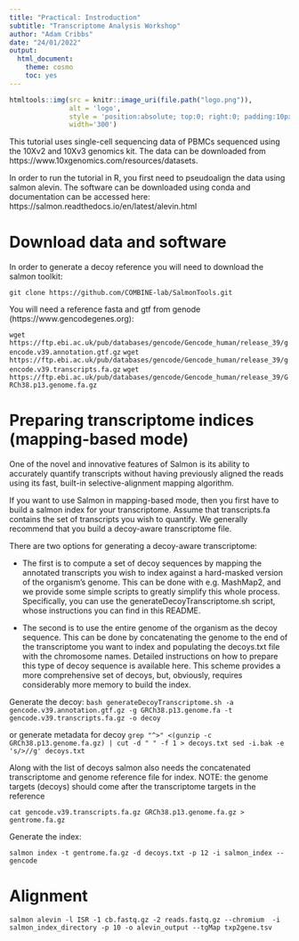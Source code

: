 ```yaml
---
title: "Practical: Instroduction"
subtitle: "Transcriptome Analysis Workshop"
author: "Adam Cribbs"
date: "24/01/2022"
output:
  html_document:
    theme: cosmo
    toc: yes
---
```


```r
htmltools::img(src = knitr::image_uri(file.path("logo.png")), 
               alt = 'logo', 
               style = 'position:absolute; top:0; right:0; padding:10px;',
               width='300')

```

This tutorial uses single-cell sequencing data of PBMCs sequenced using the 10Xv2 and 10Xv3 genomics kit. 
The data can be downloaded from https://www.10xgenomics.com/resources/datasets.

In order to run the tutorial in R, you first need to pseudoalign the data using salmon alevin. The software can be downloaded
using conda and documentation can be accessed here: https://salmon.readthedocs.io/en/latest/alevin.html


# Download data and software

In order to generate a decoy reference you will need to download the salmon toolkit:

`git clone https://github.com/COMBINE-lab/SalmonTools.git`

You will need a reference fasta and gtf from genode (https://www.gencodegenes.org):

`wget https://ftp.ebi.ac.uk/pub/databases/gencode/Gencode_human/release_39/gencode.v39.annotation.gtf.gz`
`wget https://ftp.ebi.ac.uk/pub/databases/gencode/Gencode_human/release_39/gencode.v39.transcripts.fa.gz`
`wget https://ftp.ebi.ac.uk/pub/databases/gencode/Gencode_human/release_39/GRCh38.p13.genome.fa.gz`

# Preparing transcriptome indices (mapping-based mode)

One of the novel and innovative features of Salmon is its ability to accurately quantify transcripts without having previously aligned the reads using its fast, built-in selective-alignment mapping algorithm.

If you want to use Salmon in mapping-based mode, then you first have to build a salmon index for your transcriptome. Assume that transcripts.fa contains the set of transcripts you wish to quantify. We generally recommend that you build a decoy-aware transcriptome file.

There are two options for generating a decoy-aware transcriptome:

- The first is to compute a set of decoy sequences by mapping the annotated transcripts you wish to index against a hard-masked version of the organism’s genome. This can be done with e.g. MashMap2, and we provide some simple scripts to greatly simplify this whole process. Specifically, you can use the generateDecoyTranscriptome.sh script, whose instructions you can find in this README.

- The second is to use the entire genome of the organism as the decoy sequence. This can be done by concatenating the genome to the end of the transcriptome you want to index and populating the decoys.txt file with the chromosome names. Detailed instructions on how to prepare this type of decoy sequence is available here. This scheme provides a more comprehensive set of decoys, but, obviously, requires considerably more memory to build the index.

Generate the decoy:
`bash generateDecoyTranscriptome.sh -a gencode.v39.annotation.gtf.gz -g GRCh38.p13.genome.fa -t gencode.v39.transcripts.fa.gz -o decoy`

or generate metadata for decoy 
`grep "^>" <(gunzip -c GRCh38.p13.genome.fa.gz) | cut -d " " -f 1 > decoys.txt sed -i.bak -e 's/>//g' decoys.txt`


Along with the list of decoys salmon also needs the concatenated transcriptome and genome reference file for index. NOTE: the genome targets (decoys) should come after the transcriptome targets in the reference

`cat gencode.v39.transcripts.fa.gz GRCh38.p13.genome.fa.gz > gentrome.fa.gz`

Generate the index:

`salmon index -t gentrome.fa.gz -d decoys.txt -p 12 -i salmon_index --gencode`

# Alignment

`salmon alevin -l ISR -1 cb.fastq.gz -2 reads.fastq.gz --chromium  -i salmon_index_directory -p 10 -o alevin_output --tgMap txp2gene.tsv`
